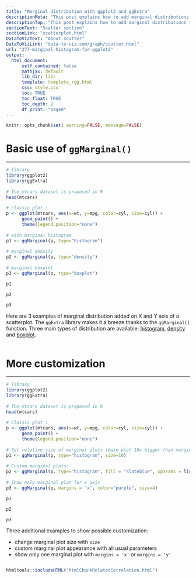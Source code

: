 ```yaml
---
title: "Marginal distribution with ggplot2 and ggExtra"
descriptionMeta: "This post explains how to add marginal distributions to the X and Y axis of a ggplot2 scatterplot. It can be done using histogram, boxplot or density plot using the ggExtra library."
descriptionTop: "This post explains how to add marginal distributions to the X and Y axis of a `ggplot2` [scatterplot](scatterplot.html). It can be done using [histogram](histogram.html), [boxplot](boxplot.html) or [density plot](density-plot.html) using the `ggExtra` library."
sectionText: "Scatter section"
sectionLink: "scatterplot.html"
DataToVizText: "About scatter"
DataToVizLink: "data-to-viz.com/graph/scatter.html"
url: "277-marginal-histogram-for-ggplot2"
output:
  html_document:
      self_contained: false    
      mathjax: default
      lib_dir: libs
      template: template_rgg.html
      css: style.css
      toc: TRUE
      toc_float: TRUE
      toc_depth: 2
      df_print: "paged"
---
```



```r
knitr::opts_chunk$set( warning=FALSE, message=FALSE)
```

<div class="container">



# Basic use of `ggMarginal()`
***
```r
# library
library(ggplot2)
library(ggExtra)
 
# The mtcars dataset is proposed in R
head(mtcars)
 
# classic plot :
p <- ggplot(mtcars, aes(x=wt, y=mpg, color=cyl, size=cyl)) +
      geom_point() +
      theme(legend.position="none")
 
# with marginal histogram
p1 <- ggMarginal(p, type="histogram")
 
# marginal density
p2 <- ggMarginal(p, type="density")
 
# marginal boxplot
p3 <- ggMarginal(p, type="boxplot")
```

<div class = "row">

<div class = "col-md-4  col-sm-12 align-self-center">
```r
p1
```
</div>

<div class = "col-md-4  col-sm-12 align-self-center">
```r
p2
```
</div>

<div class = "col-md-4  col-sm-12 align-self-center">
```r
p3
```
</div>
</div>

Here are 3 examples of marginal distribution added on X and Y axis of a scatterplot. The `ggExtra` library makes it a breeze thanks to the `ggMarginal()` function. Three main types of distribution are available: [histogram](histogram.html), [density](density-plot.html) and [boxplot](boxplot.html).

```r
```











# More customization
***
```r
# library
library(ggplot2)
library(ggExtra)
 
# The mtcars dataset is proposed in R
head(mtcars)
 
# classic plot :
p <- ggplot(mtcars, aes(x=wt, y=mpg, color=cyl, size=cyl)) +
      geom_point() +
      theme(legend.position="none")
 
# Set relative size of marginal plots (main plot 10x bigger than marginals)
p1 <- ggMarginal(p, type="histogram", size=10)
 
# Custom marginal plots:
p2 <- ggMarginal(p, type="histogram", fill = "slateblue", xparams = list(  bins=10))
 
# Show only marginal plot for x axis
p3 <- ggMarginal(p, margins = 'x', color="purple", size=4)
```

<div class = "row">

<div class = "col-md-4  col-sm-12 align-self-center">
```r
p1
```
</div>

<div class = "col-md-4  col-sm-12 align-self-center">
```r
p2
```
</div>

<div class = "col-md-4  col-sm-12 align-self-center">
```r
p3
```
</div>
</div>

Three additional examples to show possible customization:  

- change marginal plot size with `size`
- custom marginal plot appearance with all usual parameters
- show only one marginal plot with `margins = 'x'` or `margins = 'y'`
```r
```



<!-- Close container -->
</div>




```r
htmltools::includeHTML("htmlChunkRelatedCorrelation.html")
```
